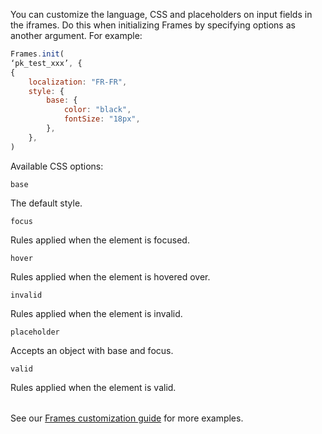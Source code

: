 <IBuilderDescriptionCard>

You can customize the language, CSS and placeholders on input fields in the iframes. Do this when initializing Frames by specifying options as another argument. For example:

```js
Frames.init(
‘pk_test_xxx’, {
{
	localization: "FR-FR",
	style: {
		base: {
			color: "black",
			fontSize: "18px",
		},
	},
)
```

Available CSS options:

<Table>
<TableBody>
<TableRow>
<TableCell>

`base`

</TableCell>
<TableCell>

The default style.

</TableCell>
</TableRow>
<TableRow>
<TableCell>

`focus`

</TableCell>
<TableCell>

Rules applied when the element is focused.

</TableCell>
</TableRow>
<TableRow>
<TableCell>

`hover`

</TableCell>
<TableCell>

Rules applied when the element is hovered over.

</TableCell>
</TableRow>
<TableRow>
<TableCell>

`invalid`

</TableCell>
<TableCell>

Rules applied when the element is invalid.

</TableCell>
</TableRow>
<TableRow>
<TableCell>

`placeholder`

</TableCell>
<TableCell>

Accepts an object with base and focus.

</TableCell>
</TableRow>
<TableRow>
<TableCell>

`valid`

</TableCell>
<TableCell>

Rules applied when the element is valid.

</TableCell>
</TableRow>
</TableBody>
</Table>

See our [Frames customization guide](/integrate/frames/frames-customization-guide) for more examples.

</IBuilderDescriptionCard>